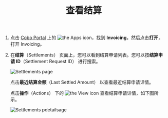 ﻿---
title: "查看结算"
sidebarTitle: "查看结算"
---
1. 点击 [Cobo Portal](https://portal.cobo.com/login) 上的 <img src="/en/images/common/icon_apps.svg" className="icon" alt="the Apps icon"/>，找到 **Invoicing**，然后点击**打开**，打开 Invoicing。
2. 在**结算**（Settlements） 页面上，您可以看到结算申请列表。您可以按**结算申请 ID**（Settlement Request ID） 进行搜索。

    <img src="/en/images/portal-apps/invoicing/settlements.png" className="screenshot_full_screen" alt="Settlements page"/>

    点击**最近结算金额**（Last Settled Amount） 以查看最近结算申请详情。 

    点击**操作**（Actions） 下的 <img src="/en/images/common/icon_view.svg" className="icon" alt="the View icon"/> 查看结算申请详情，如下图所示。

    <img src="/en/images/portal-apps/invoicing/settlement_details.png" className="screenshot_full_screen" alt="Settlements pdetailsage"/>

